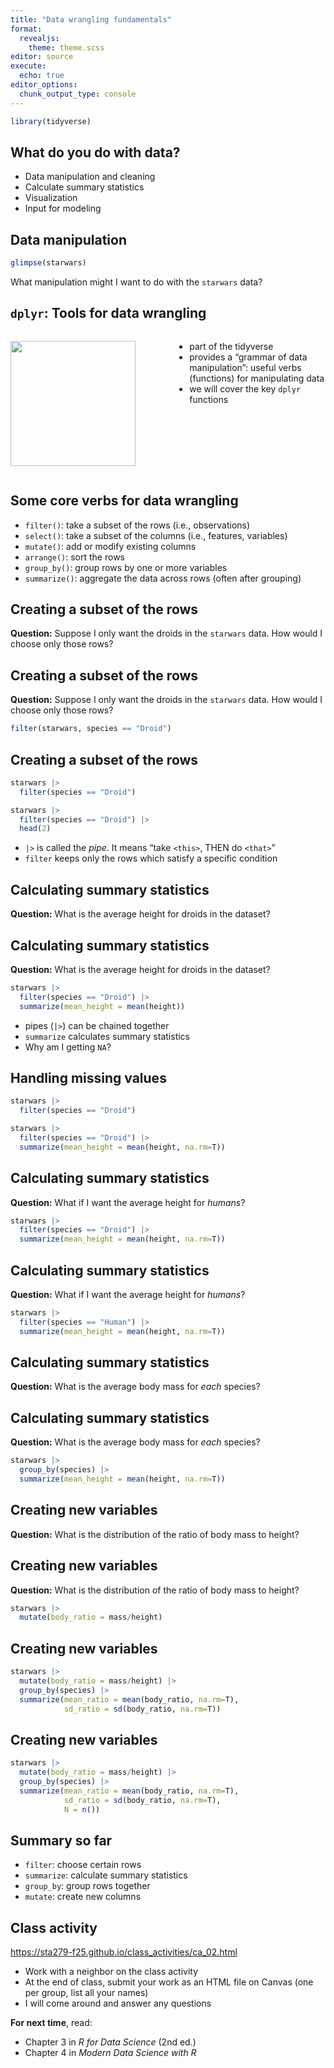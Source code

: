```yaml
---
title: "Data wrangling fundamentals"
format: 
  revealjs:
    theme: theme.scss
editor: source
execute: 
  echo: true
editor_options: 
  chunk_output_type: console
---
```


```r
library(tidyverse)
```



## What do you do with data?

* Data manipulation and cleaning
* Calculate summary statistics
* Visualization
* Input for modeling

## Data manipulation

```r
glimpse(starwars)
```

What manipulation might I want to do with the `starwars` data?

## `dplyr`: Tools for data wrangling

:::: {.columns}

::: {.column width="50%"}
<img src="dplyr_logo.png" width = "200px">
:::

::: {.column width="50%"}
* part of the tidyverse
* provides a "grammar of data manipulation": useful verbs (functions) for manipulating data
* we will cover the key `dplyr` functions
:::

::::


## Some core verbs for data wrangling

* `filter()`: take a subset of the rows (i.e., observations)
* `select()`: take a subset of the columns (i.e., features, variables)
* `mutate()`: add or modify existing columns
* `arrange()`: sort the rows
* `group_by()`: group rows by one or more variables
* `summarize()`: aggregate the data across rows (often after grouping)

## Creating a subset of the rows

**Question:** Suppose I only want the droids in the `starwars` data. How would I choose only those rows?

## Creating a subset of the rows

**Question:** Suppose I only want the droids in the `starwars` data. How would I choose only those rows?

```r
filter(starwars, species == "Droid")
```

## Creating a subset of the rows

```r
starwars |>
  filter(species == "Droid")
```

```r
starwars |>
  filter(species == "Droid") |>
  head(2)
```


* `|>` is called the *pipe*. It means "take `<this>`, THEN do `<that>`"
* `filter` keeps only the rows which satisfy a specific condition

## Calculating summary statistics

**Question:** What is the average height for droids in the dataset?

## Calculating summary statistics

**Question:** What is the average height for droids in the dataset?

```r
starwars |>
  filter(species == "Droid") |>
  summarize(mean_height = mean(height))
```

* pipes (`|>`) can be chained together
* `summarize` calculates summary statistics
* Why am I getting `NA`?

## Handling missing values

```r
starwars |>
  filter(species == "Droid")
```

```r
starwars |>
  filter(species == "Droid") |>
  summarize(mean_height = mean(height, na.rm=T))
```

## Calculating summary statistics

**Question:** What if I want the average height for *humans*?

```r
starwars |>
  filter(species == "Droid") |>
  summarize(mean_height = mean(height, na.rm=T))
```


## Calculating summary statistics

**Question:** What if I want the average height for *humans*?

```r
starwars |>
  filter(species == "Human") |>
  summarize(mean_height = mean(height, na.rm=T))
```

## Calculating summary statistics

**Question:** What is the average body mass for *each* species?

## Calculating summary statistics

**Question:** What is the average body mass for *each* species?

```r
starwars |>
  group_by(species) |>
  summarize(mean_height = mean(height, na.rm=T))
```

## Creating new variables

**Question:** What is the distribution of the ratio of body mass to height?

## Creating new variables

**Question:** What is the distribution of the ratio of body mass to height?

```r
starwars |>
  mutate(body_ratio = mass/height)
```

## Creating new variables

```r
starwars |>
  mutate(body_ratio = mass/height) |>
  group_by(species) |>
  summarize(mean_ratio = mean(body_ratio, na.rm=T),
            sd_ratio = sd(body_ratio, na.rm=T))
```

## Creating new variables

```r
starwars |>
  mutate(body_ratio = mass/height) |>
  group_by(species) |>
  summarize(mean_ratio = mean(body_ratio, na.rm=T),
            sd_ratio = sd(body_ratio, na.rm=T),
            N = n())
```

## Summary so far

* `filter`: choose certain rows
* `summarize`: calculate summary statistics
* `group_by`: group rows together
* `mutate`: create new columns

## Class activity

[https://sta279-f25.github.io/class_activities/ca_02.html](https://sta279-f25.github.io/class_activities/ca_02.html)

* Work with a neighbor on the class activity
* At the end of class, submit your work as an HTML file on Canvas (one per group, list all your names)
* I will come around and answer any questions

**For next time**, read:

* Chapter 3 in *R for Data Science* (2nd ed.)
* Chapter 4 in *Modern Data Science with R*

